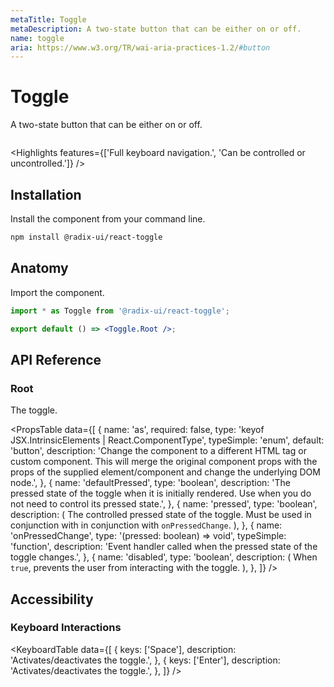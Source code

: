 ```yaml
---
metaTitle: Toggle
metaDescription: A two-state button that can be either on or off.
name: toggle
aria: https://www.w3.org/TR/wai-aria-practices-1.2/#button
---
```


# Toggle

<Description>A two-state button that can be either on or off.</Description>

<HeroContainer>
  <ToggleDemo />
</HeroContainer>

```jsx hero template=Toggle

```

<Highlights
  features={['Full keyboard navigation.', 'Can be controlled or uncontrolled.']}
/>

## Installation

Install the component from your command line.

```bash
npm install @radix-ui/react-toggle
```

## Anatomy

Import the component.

```jsx
import * as Toggle from '@radix-ui/react-toggle';

export default () => <Toggle.Root />;
```

## API Reference

### Root

The toggle.

<PropsTable
  data={[
    {
      name: 'as',
      required: false,
      type: 'keyof JSX.IntrinsicElements | React.ComponentType<any>',
      typeSimple: 'enum',
      default: 'button',
      description:
        'Change the component to a different HTML tag or custom component. This will merge the original component props with the props of the supplied element/component and change the underlying DOM node.',
    },
    {
      name: 'defaultPressed',
      type: 'boolean',
      description:
        'The pressed state of the toggle when it is initially rendered. Use when you do not need to control its pressed state.',
    },
    {
      name: 'pressed',
      type: 'boolean',
      description: (
        <span>
          The controlled pressed state of the toggle. Must be used in
          conjunction with in conjunction with <Code>onPressedChange</Code>.
        </span>
      ),
    },
    {
      name: 'onPressedChange',
      type: '(pressed: boolean) => void',
      typeSimple: 'function',
      description:
        'Event handler called when the pressed state of the toggle changes.',
    },
    {
      name: 'disabled',
      type: 'boolean',
      description: (
        <span>
          When <Code>true</Code>, prevents the user from interacting with the
          toggle.
        </span>
      ),
    },
  ]}
/>

## Accessibility

### Keyboard Interactions

<KeyboardTable
  data={[
    {
      keys: ['Space'],
      description: 'Activates/deactivates the toggle.',
    },
    {
      keys: ['Enter'],
      description: 'Activates/deactivates the toggle.',
    },
  ]}
/>
